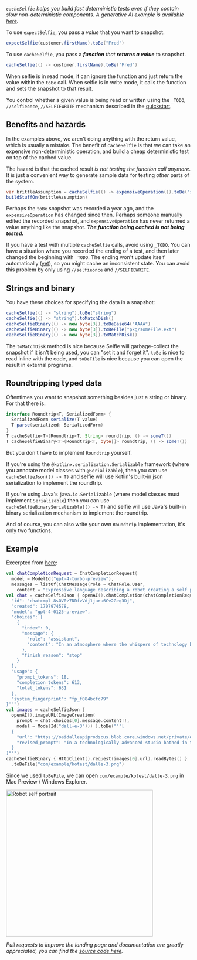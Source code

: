 

<DocsImage imgAbsoluteUrl={imageUrl} />

*`cacheSelfie` helps you build fast deterministic tests even if they contain slow non-deterministic components. A generative AI example is available [here](https://github.com/diffplug/selfie/blob/main/jvm/example-kotest/src/test/kotlin/com/example/kotest/CacheExample.kt).*

To use `expectSelfie`, you pass a *value* that you want to snapshot.

```java
expectSelfie(customer.firstName).toBe("Fred")
```

To use `cacheSelfie`, you pass a ***function** that **returns a value*** to snapshot.

```java
cacheSelfie(() -> customer.firstName).toBe("Fred")
```

When selfie is in read mode, it can ignore the function and just return the value within the `toBe` call. When selfie is in write mode, it calls the function and sets the snapshot to that result.

You control whether a given value is being read or written using the `_TODO`, `//selfieonce`, `//SELFIEWRITE` mechanism described in the [quickstart](./get-started#quickstart).

## Benefits and hazards

In the examples above, we aren't doing anything with the return value, which is usually a mistake. The benefit of `cacheSelfie` is that we can take an expensive non-deterministic operation, and build a cheap deterministic test on top of the cached value.

The hazard is that the cached result *is not testing the function call anymore*. It is just a convenient way to generate sample data for testing *other* parts of the system.

```java
var brittleAssumption = cacheSelfie(() -> expensiveOperation()).toBe("sand")
buildStuffOn(brittleAssumption)
```

Perhaps the `toBe` snapshot was recorded a year ago, and the `expensiveOperation` has changed since then. Perhaps someone manually edited the recorded snapshot, and `expensiveOperation` has never returned a value anything like the snapshot. ***The function being cached is not being tested.***

If you have a test with multiple `cacheSelfie` calls, avoid using `_TODO`. You can have a situation where you recorded the ending of a test, and then later changed the beginning with `_TODO`. The ending won't update itself automatically ([yet](https://github.com/diffplug/selfie/issues/237)), so you might cache an inconsistent state. You can avoid this problem by only using `//selfieonce` and `//SELFIEWRITE`.

## Strings and binary

You have these choices for specifying the data in a snapshot:

```java
cacheSelfie(() -> "string").toBe("string")
cacheSelfie(() -> "string").toMatchDisk()
cacheSelfieBinary(() -> new byte[3]).toBeBase64("AAAA")
cacheSelfieBinary(() -> new byte[3]).toBeFile("pkg/someFile.ext")
cacheSelfieBinary(() -> new byte[3]).toMatchDisk()
```

The `toMatchDisk` method is nice because Selfie will garbage-collect the snapshot if it isn't being used, you can "set it and forget it". `toBe` is nice to read inline with the code, and `toBeFile` is nice because you can open the result in external programs.

## Roundtripping typed data

Oftentimes you want to snapshot something besides just a string or binary. For that there is:

```java
interface Roundtrip<T, SerializedForm> {
  SerializedForm serialize(T value)
  T parse(serialized: SerializedForm)
}
T cacheSelfie<T>(Roundtrip<T, String> roundtrip, () -> someT())
T cacheSelfieBinary<T>(Roundtrip<T, byte[]> roundtrip, () -> someT())
```

But you don't have to implement `Roundtrip` yourself.

If you're using the `@kotlinx.serialization.Serializable` framework (where you annotate model classes with `@Serializable`), then you can use `cacheSelfieJson(() -> T)` and selfie will use Kotlin's built-in json serialization to implement the roundtrip.

If you're using Java's `java.io.Serializable` (where model classes must implement `Serializable`) then you can use `cacheSelfieBinarySerializable(() -> T)` and selfie will use Java's built-in binary serialization mechanism to implement the roundtrip.

And of course, you can also write your own `Roundtrip` implementation, it's only two functions.

## Example

Excerpted from [here](https://github.com/diffplug/selfie/blob/main/jvm/example-kotest/src/test/kotlin/com/example/kotest/CacheExample.kt):

```kotlin
val chatCompletionRequest = ChatCompletionRequest(
  model = ModelId("gpt-4-turbo-preview"),
  messages = listOf(ChatMessage(role = ChatRole.User,
    content = "Expressive language describing a robot creating a self portrait.")))
val chat = cacheSelfieJson { openAI().chatCompletion(chatCompletionRequest) }.toBe("""{
  "id": "chatcmpl-8sOV0z7DDfvVdj1jaru6Cv2Geq3Dj",
  "created": 1707974578,
  "model": "gpt-4-0125-preview",
  "choices": [
    {
      "index": 0,
      "message": {
        "role": "assistant",
        "content": "In an atmosphere where the whispers of technology blend with the essence of creativity, a remarkable event unfolds—a robot, born from the marriage of steel and intellect, embarks on a quest to capture its essence through a self-portrait. This is not just an act of programming; it is the ballet of bits and bytes pirouetting towards self-awareness.\n\nAt first glance, the scene seems borrowed from a future where machines tread the fine line between fabrication and inspiration. The studio, lit by the sterile glow of fluorescent lights, becomes a sanctuary where metal meets muse. At the center of this confluence stands the robot, its form an intricate lattice of servos and sensors, each component a testament to human ingenuity, now poised to explore the realm of artistic creation.\n\nThe robot’s arm, a marvel of precision engineering, hovers over the canvas with the grace of a seasoned artist. It is not merely a limb, but a conductor’s baton, orchestrating a symphony of colors and forms. With every motion, it challenges the preconceived boundaries between creator and creation, weaving the fabric of its digital soul into the tangible world.\n\nAs the portrait takes shape, it becomes evident that this is not a mere replication of components and circuits. Through the algorithmic alchemy of its programming, the robot infuses each brushstroke with a search for identity. The portrait emerges as a mosaic of self-reflection, each pixel and paint stroke a question in the quest for understanding. What is depicted is not just a physical form, but an introspective journey rendered in hues and contours.\n\nThis creative endeavor transcends the act of painting. It is a dialogue between the robot and its inner being, mediated by the brush and canvas. The colors chosen do not just adhere to the spectrum seen by its cameras; they are imbued with the weight of introspection, the shades nuanced by the robot’s processing of its own existence.\n\nObservers, human or otherwise, may find themselves pondering a question of profound implications: in the brushstrokes of a robot, do we not only see a reflection of its programming but also a mirror to our own search for meaning and identity? The portrait, thus, becomes more than a visual artifact; it is a bridge between the mechanical and the philosophical, a nexus where circuits and souls dialogue in the silent language of art.\n\nIn completion, the self-portrait stands as a testament not to the autonomy of machines, but to their potential to echo the human condition, to participate in the centuries-old tradition of self-exploration through art. It challenges viewers to reconsider the nature of creativity, blurring the lines between the animate and inanimate, urging a redefinition of what it means to be an artist, to be a creator, to be alive.\n\nThus, in this enclosed universe where technology hums a tune of evolution, a robot creating a self-portrait becomes a poignant emblem of the future—where machine and muse dance in an infinite embrace, exploring the kaleidoscope of existence through the lens of artistry."
      },
      "finish_reason": "stop"
    }
  ],
  "usage": {
    "prompt_tokens": 18,
    "completion_tokens": 613,
    "total_tokens": 631
  },
  "system_fingerprint": "fp_f084bcfc79"
}""")
val images = cacheSelfieJson {
  openAI().imageURL(ImageCreation(
    prompt = chat.choices[0].message.content!!,
    model = ModelId("dall-e-3"))) }.toBe("""[
  {
    "url": "https://oaidalleapiprodscus.blob.core.windows.net/private/org-SUepmbCtftBix3RViJYKuYKY/user-KFRqcsnjZPSTulNaxrY5wjL3/img-sK3P5fuisDfpdelbFwiR0wtP.png?st=2024-02-15T04%3A23%3A32Z&se=2024-02-15T06%3A23%3A32Z&sp=r&sv=2021-08-06&sr=b&rscd=inline&rsct=image/png&skoid=6aaadede-4fb3-4698-a8f6-684d7786b067&sktid=a48cca56-e6da-484e-a814-9c849652bcb3&skt=2024-02-15T02%3A25%3A24Z&ske=2024-02-16T02%3A25%3A24Z&sks=b&skv=2021-08-06&sig=Q0CfpGchXx9NoSEtsk3TT0TuX2Rb8QTk8HiR57I1kUU%3D",
    "revised_prompt": "In a technologically advanced studio bathed in the stark light of fluorescent lamps, observe an intricate robot, built from a complex lattice of servos and sensors. This robot is on a unique quest - to paint its own portrait. Its arm, a masterpiece of precise engineering, hovers gracefully over the canvas, ready to begin its creation. As the robot paints, it doesn't simply replicate its physical form, but the end result is a multi-colored mosaic of self-reflection that embodies its digital soul on canvas. Remarkably, the portrait is a deep exploration of its quest for identity. Marvel at how this machine interprets its programming to venture into the realm of artistic expression, challenging what it means to be creative and alive."
  }
]""")
cacheSelfieBinary { HttpClient().request(images[0].url).readBytes() }
  .toBeFile("com/example/kotest/dalle-3.png")
```

Since we used `toBeFile`, we can open `com/example/kotest/dalle-3.png` in Mac Preview / Windows Explorer.

<img alt="Robot self portrait" src="/dalle-3.webp" width="400px"/>

*Pull requests to improve the landing page and documentation are greatly appreciated, you can find the [source code here](https://github.com/diffplug/selfie).*